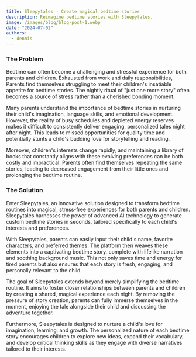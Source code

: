 ```yaml
---
title: Sleepytales - Create magical bedtime stories
description: Reimagine bedtime stories with Sleepytales.
image: /images/blog/blog-post-1.webp
date: "2024-07-02"
authors:
  - dennis
---
```


### The Problem

Bedtime can often become a challenging and stressful experience for both parents and children.
Exhausted from work and daily responsibilities, Parents find themselves struggling to meet their
children's insatiable appetite for bedtime stories. The nightly ritual of "just one more story" often
becomes a source of stress rather than a cherished bonding moment.

Many parents understand the importance of bedtime stories in nurturing their child's
imagination, language skills, and emotional development. However, the reality of busy
schedules and depleted energy reserves makes it difficult to consistently deliver engaging,
personalized tales night after night. This leads to missed opportunities for quality time and
potentially stunts a child's budding love for storytelling and reading.

Moreover, children's interests change rapidly, and maintaining a library of books that constantly
aligns with these evolving preferences can be both costly and impractical. Parents often find
themselves repeating the same stories, leading to decreased engagement from their little ones
and prolonging the bedtime routine.

### The Solution

Enter Sleepytales, an innovative solution designed to transform bedtime routines into magical,
stress-free experiences for both parents and children. Sleepytales harnesses the power of
advanced AI technology to generate custom bedtime stories in seconds, tailored specifically to
each child's interests and preferences.

With Sleepytales, parents can easily input their child's name, favorite characters, and preferred
themes. The platform then weaves these elements into a captivating bedtime story, complete
with lifelike narration and soothing background music. This not only saves time and energy for
tired parents but also ensures that each story is fresh, engaging, and personally relevant to the
child.

The goal of Sleepytales extends beyond merely simplifying the bedtime routine. It aims to foster
closer relationships between parents and children by creating a shared, magical experience
each night. By removing the pressure of story creation, parents can fully immerse themselves in
the moment, enjoying the tale alongside their child and discussing the adventure together.

Furthermore, Sleepytales is designed to nurture a child's love for imagination, learning, and
growth. The personalized nature of each bedtime story encourages children to explore new
ideas, expand their vocabulary, and develop critical thinking skills as they engage with diverse
narratives tailored to their interests.